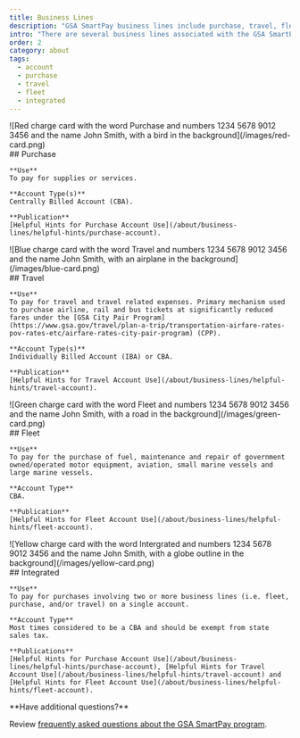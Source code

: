 ```yaml
---
title: Business Lines
description: "GSA SmartPay business lines include purchase, travel, fleet, and integrated."
intro: "There are several business lines associated with the GSA SmartPay® program."
order: 2
category: about
tags:
  - account
  - purchase
  - travel
  - fleet
  - integrated
---
```



<BusinessCard>
  <div slot="left">
  ![Red charge card with the word Purchase and numbers 1234 5678 9012 3456 and the name John Smith, with a bird in the background](/images/red-card.png)
  </div>
  <div slot="right">
    ## Purchase

    **Use**  
    To pay for supplies or services.

    **Account Type(s)**  
    Centrally Billed Account (CBA).

    **Publication**  
    [Helpful Hints for Purchase Account Use](/about/business-lines/helpful-hints/purchase-account).

  </div>
</BusinessCard>
<BusinessCard>
  <div slot="left">
  ![Blue charge card with the word Travel and numbers 1234 5678 9012 3456 and the name John Smith, with an airplane in the background](/images/blue-card.png)
  </div>
  <div slot="right">
    ## Travel

    **Use**  
    To pay for travel and travel related expenses. Primary mechanism used to purchase airline, rail and bus tickets at significantly reduced fares under the [GSA City Pair Program](https://www.gsa.gov/travel/plan-a-trip/transportation-airfare-rates-pov-rates-etc/airfare-rates-city-pair-program) (CPP).  

    **Account Type(s)**  
    Individually Billed Account (IBA) or CBA.

    **Publication**  
    [Helpful Hints for Travel Account Use](/about/business-lines/helpful-hints/travel-account).

  </div>
</BusinessCard>

<BusinessCard>
  <div slot="left">
  ![Green charge card with the word Fleet and numbers 1234 5678 9012 3456 and the name John Smith, with a road in the background](/images/green-card.png)
  </div>
  <div slot="right">
    ## Fleet

    **Use**  
    To pay for the purchase of fuel, maintenance and repair of government owned/operated motor equipment, aviation, small marine vessels and large marine vessels.

    **Account Type**  
    CBA.  

    **Publication**  
    [Helpful Hints for Fleet Account Use](/about/business-lines/helpful-hints/fleet-account).   

  </div>
</BusinessCard>

<BusinessCard>
  <div slot="left">
  ![Yellow charge card with the word Intergrated and numbers 1234 5678 9012 3456 and the name John Smith, with a globe outline in the background](/images/yellow-card.png)
  </div>
  <div slot="right">
    ## Integrated

    **Use**  
    To pay for purchases involving two or more business lines (i.e. fleet, purchase, and/or travel) on a single account.

    **Account Type**  
    Most times considered to be a CBA and should be exempt from state sales tax.

    **Publications**  
    [Helpful Hints for Purchase Account Use](/about/business-lines/helpful-hints/purchase-account), [Helpful Hints for Travel Account Use](/about/business-lines/helpful-hints/travel-account) and [Helpful Hints for Fleet Account Use](/about/business-lines/helpful-hints/fleet-account).
      
  </div>
</BusinessCard>
<SummaryBox>
  **Have additional questions?**

  Review [frequently asked questions about the GSA SmartPay program](/faq/).
</SummaryBox>
